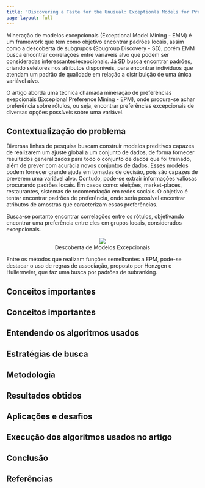 ```yaml
---
title: 'Discovering a Taste for the Unusual: Exceptionla Models for Preference Mining'
page-layout: full
---
```


Mineração de modelos excepcionais (Exceptional Model Mining - EMM) é um framework que tem como objetivo encontrar padrões locais, assim como a descoberta de subgrupos (Sbugroup Discovery - SD), porém EMM busca encontrar correlações entre variáveis alvo que podem ser consideradas interessantes/exepcionais. Já SD busca encontrar padrões, criando seletores nos atributos disponíveis, para encontrar individuos que atendam um padrão de qualidade em relação a distribuição de uma única variável alvo.

O artigo aborda uma técnica chamada mineração de preferências exepcionais (Excepional Preference Mining - EPM), onde procura-se achar preferência sobre rótulos, ou seja, encontrar preferências excepcionais de diversas opções possíveis sobre uma variável.

## Contextualização do problema

Diversas linhas de pesquisa buscam construir modelos preditivos capazes de realizarem um ajuste global a um conjunto de dados, de forma fornecer resultados generalizados para todo o conjunto de dados que foi treinado, além de prever com acurácia novos conjuntos de dados. Esses modelos podem fornecer grande ajuda em tomadas de decisão, pois são capazes de preverem uma variável alvo. Contudo, pode-se extrair informações valiosas procurando padrões locais. Em casos como: eleições, market-places, restaurantes, sistemas de recomendação em redes sociais. O objetivo é tentar encontrar padrões de preferência, onde seria possível encontrar atributos de amostras que caracterizam essas preferências. 

Busca-se portanto encontrar correlações entre os rótulos, objetivando encontrar uma preferência entre eles em grupos locais, considerados excepcionais.

<figure align="center">
    <img src="imgs/artigo6/image1.png" style="max-width: 100%;">
    <figcaption>Descoberta de Modelos Excepcionais</figcaption>
</figure>

Entre os métodos que realizam funções semelhantes a EPM, pode-se destacar o uso de regras de associação, proposto por Henzgen e Hullermeier, que faz uma busca por padrões de subranking.

## Conceitos importantes

## Conceitos importantes

## Entendendo os algoritmos usados

## Estratégias de busca

## Metodologia

## Resultados obtidos

## Aplicações e desafios

## Execução dos algoritmos usados no artigo

## Conclusão

## Referências